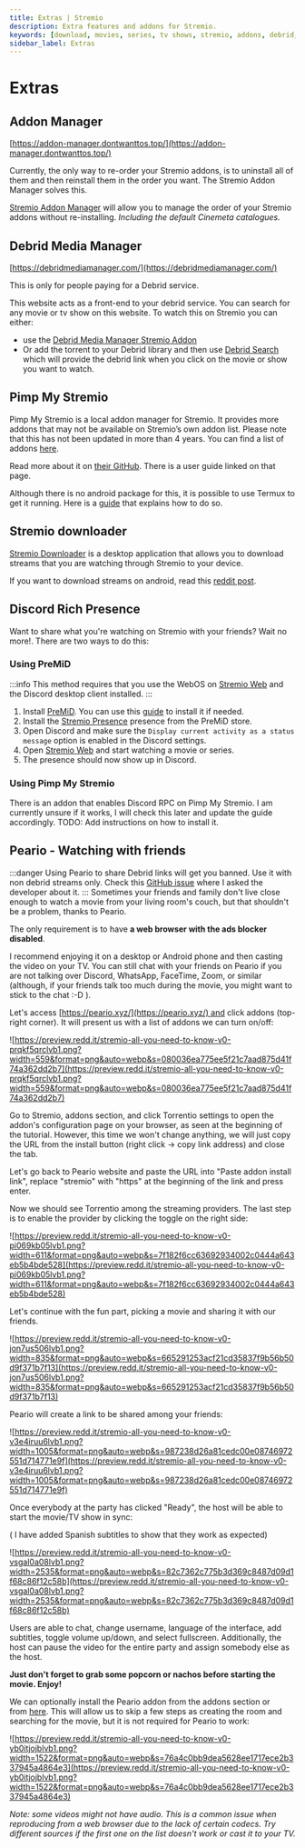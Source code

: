 ```yaml
---
title: Extras | Stremio
description: Extra features and addons for Stremio.
keywords: [download, movies, series, tv shows, stremio, addons, debrid, peario, pimp my stremio, stremio downloader, stremio extras, stremio features, stremio tips, stremio tricks, stremio tutorial, stremio user guide]
sidebar_label: Extras
---
```

# Extras

## Addon Manager

[https://addon-manager.dontwanttos.top/](https://addon-manager.dontwanttos.top/)

Currently, the only way to re-order your Stremio addons, is to uninstall all of them and then reinstall them in the order you want. The Stremio Addon Manager solves this.

[Stremio Addon Manager](https://addon-manager.dontwanttos.top/) will allow you to manage the order of your Stremio addons without re-installing. *Including the default Cinemeta catalogues.* 

## Debrid Media Manager

[https://debridmediamanager.com/](https://debridmediamanager.com/)

This is only for people paying for a Debrid service.

This website acts as a front-end to your debrid service. You can search for any movie or tv show on this website. To watch this on Stremio you can either:

- use the [Debrid Media Manager Stremio Addon](https://debridmediamanager.com/stremio)
- Or add the torrent to your Debrid library and then use [Debrid Search](https://github.com/MrMonkey42/stremio-addon-debrid-search) which will provide the debrid link when you click on the movie or show you want to watch.

## Pimp My Stremio

Pimp My Stremio is a local addon manager for Stremio. It provides more addons that may not be available on Stremio’s own addon list. Please note that this has not been updated in more than 4 years. You can find a list of addons [here](https://github.com/sungshon/PimpMyStremio/blob/master/src/addonsList.json).

Read more about it on [their GitHub](https://github.com/sungshon/PimpMyStremio). There is a user guide linked on that page.

Although there is no android package for this, it is possible to use Termux to get it running. Here is a [guide](https://gist.github.com/sleeyax/e9635eb352a4fcdf94194f763d743689) that explains how to do so.

## Stremio downloader

[Stremio Downloader](https://github.com/BurningSands70/stremio-downloader) is a desktop application that allows you to download streams that you are watching through Stremio to your device. 

If you want to download streams on android, read this [reddit post](https://www.reddit.com/r/StremioAddons/comments/ekwj5x/how_to_download_moviesseries_on_android/).

## Discord Rich Presence
Want to share what you're watching on Stremio with your friends? Wait no more!. 
There are two ways to do this:
### Using PreMiD
:::info
This method requires that you use the WebOS on [Stremio Web](https://web.stremio.com/) and the Discord desktop client installed.
:::
1. Install [PreMiD](https://premid.app/downloads). You can use this [guide](https://docs.premid.app/en/install) to install it if needed.
2. Install the [Stremio Presence](https://premid.app/store/presences/Stremio) presence from the PreMiD store.
3. Open Discord and make sure the `Display current activity as a status message` option is enabled in the Discord settings.
4. Open [Stremio Web](https://web.stremio.com/) and start watching a movie or series.
5. The presence should now show up in Discord.
### Using Pimp My Stremio
There is an addon that enables Discord RPC on Pimp My Stremio. I am currently unsure if it works, I will check this later and update the guide accordingly.
TODO: Add instructions on how to install it.

## Peario - Watching with friends
:::danger
Using Peario to share Debrid links will get you banned. Use it with non debrid streams only. Check this [GitHub issue](https://github.com/tymmesyde/peario-client/issues/67) where I asked the developer about it.
:::
Sometimes your friends and family don't live close enough to watch a movie from your living room's couch, but that shouldn't be a problem, thanks to Peario.

The only requirement is to have **a web browser with the ads blocker disabled**.

I recommend enjoying it on a desktop or Android phone and then casting the video on your TV. You can still chat with your friends on Peario if you are not talking over Discord, WhatsApp, FaceTime, Zoom, or similar (although, if your friends talk too much during the movie, you might want to stick to the chat :-D ).

Let's access [https://peario.xyz/](https://peario.xyz/) and click addons (top-right corner). It will present us with a list of addons we can turn on/off:

![https://preview.redd.it/stremio-all-you-need-to-know-v0-prqkf5qrclvb1.png?width=559&format=png&auto=webp&s=080036ea775ee5f21c7aad875d41f74a362dd2b7](https://preview.redd.it/stremio-all-you-need-to-know-v0-prqkf5qrclvb1.png?width=559&format=png&auto=webp&s=080036ea775ee5f21c7aad875d41f74a362dd2b7)

Go to Stremio, addons section, and click Torrentio settings to open the addon's configuration page on your browser, as seen at the beginning of the tutorial. However, this time we won't change anything, we will just copy the URL from the install button (right click -> copy link address) and close the tab.

Let's go back to Peario website and paste the URL into "Paste addon install link", replace "stremio" with "https" at the beginning of the link and press enter.

Now we should see Torrentio among the streaming providers. The last step is to enable the provider by clicking the toggle on the right side:

![https://preview.redd.it/stremio-all-you-need-to-know-v0-pi069kb05lvb1.png?width=611&format=png&auto=webp&s=7f182f6cc63692934002c0444a643eb5b4bde528](https://preview.redd.it/stremio-all-you-need-to-know-v0-pi069kb05lvb1.png?width=611&format=png&auto=webp&s=7f182f6cc63692934002c0444a643eb5b4bde528)

Let's continue with the fun part, picking a movie and sharing it with our friends.

![https://preview.redd.it/stremio-all-you-need-to-know-v0-jon7us506lvb1.png?width=835&format=png&auto=webp&s=665291253acf21cd35837f9b56b50d9f371b7f13](https://preview.redd.it/stremio-all-you-need-to-know-v0-jon7us506lvb1.png?width=835&format=png&auto=webp&s=665291253acf21cd35837f9b56b50d9f371b7f13)

Peario will create a link to be shared among your friends:

![https://preview.redd.it/stremio-all-you-need-to-know-v0-v3e4iruu6lvb1.png?width=1005&format=png&auto=webp&s=987238d26a81cedc00e08746972551d714771e9f](https://preview.redd.it/stremio-all-you-need-to-know-v0-v3e4iruu6lvb1.png?width=1005&format=png&auto=webp&s=987238d26a81cedc00e08746972551d714771e9f)

Once everybody at the party has clicked "Ready", the host will be able to start the movie/TV show in sync:

( I have added Spanish subtitles to show that they work as expected)

![https://preview.redd.it/stremio-all-you-need-to-know-v0-vsgal0a08lvb1.png?width=2535&format=png&auto=webp&s=82c7362c775b3d369c8487d09d1f68c86f12c58b](https://preview.redd.it/stremio-all-you-need-to-know-v0-vsgal0a08lvb1.png?width=2535&format=png&auto=webp&s=82c7362c775b3d369c8487d09d1f68c86f12c58b)

Users are able to chat, change username, language of the interface, add subtitles, toggle volume up/down, and select fullscreen. Additionally, the host can pause the video for the entire party and assign somebody else as the host.

**Just don't forget to grab some popcorn or nachos before starting the movie. Enjoy!**

We can optionally install the Peario addon from the addons section or from [here](https://stremio-addons.netlify.app/peario). This will allow us to skip a few steps as creating the room and searching for the movie, but it is not required for Peario to work:

![https://preview.redd.it/stremio-all-you-need-to-know-v0-yb0itjojblvb1.png?width=1522&format=png&auto=webp&s=76a4c0bb9dea5628ee1717ece2b337945a4864e3](https://preview.redd.it/stremio-all-you-need-to-know-v0-yb0itjojblvb1.png?width=1522&format=png&auto=webp&s=76a4c0bb9dea5628ee1717ece2b337945a4864e3)

*Note: some videos might not have audio. This is a common issue when reproducing from a web browser due to the lack of certain codecs. Try different sources if the first one on the list doesn't work or cast it to your TV.*
